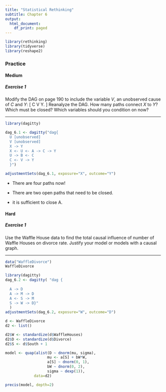 ```yaml
---
title: "Statistical Rethinking"
subtitle: Chapter 6
output:
  html_document:
    df_print: paged
---
```


```r
library(rethinking)
library(tidyverse)
library(reshape2)
```

### Practice

#### Medium

##### Exercise 1


Modify the DAG on page 190 to include the variable $V$, an unobserved cause of $C$ and $Y$: 
\[
C \leftarrow V \rightarrow Y.
\]
Reanalyze the DAG. How many paths connect $X$ to $Y$? Which must be closed? Which variables should you condition on now?

---

```r
library(dagitty)

dag_6.1 <- dagitty("dag{
  U [unobserved]
  V [unobserved]
  X -> Y
  X <- U <- A -> C -> Y 
  U -> B <- C
  C <- V -> Y
  }")

adjustmentSets(dag_6.1, exposure="X", outcome="Y")
```

- There are four paths now!

- There are two open paths that need to be closed.

- it is sufficient to close A.

#### Hard

##### Exercise 1

Use the Waffle House data to find the total causal influence of number of Waffle Houses on divorce rate. Justify your model or models with a causal graph.

---

```r
data("WaffleDivorce")
WaffleDivorce
```

```r
library(dagitty)
dag_6.2 <- dagitty( "dag {
  
  A -> D 
  A -> M -> D
  A <- S -> M
  S -> W -> D}"
  )
adjustmentSets(dag_6.2, exposure="W", outcome="D")
```

```r
d <- WaffleDivorce
d2 <- list()

d2$W <- standardize(d$WaffleHouses)
d2$D <- standardize(d$Divorce)
d2$S <- d$South + 1

model <- quap(alist(D ~ dnorm(mu, sigma),
                   mu <- a[S] + bW*W,
                   a[S] ~ dnorm(0, 1),
                   bW ~ dnorm(0, 2),
                   sigma ~ dexp(1)), 
             data=d2) 

precis(model, depth=2)
```





